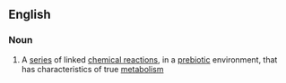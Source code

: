 ==English==

===Noun===
{{en-noun|-}}

#{{chemistry}} A [[series]] of linked [[chemical reaction]]s, in a [[prebiotic]] environment, that has characteristics of true [[metabolism]]